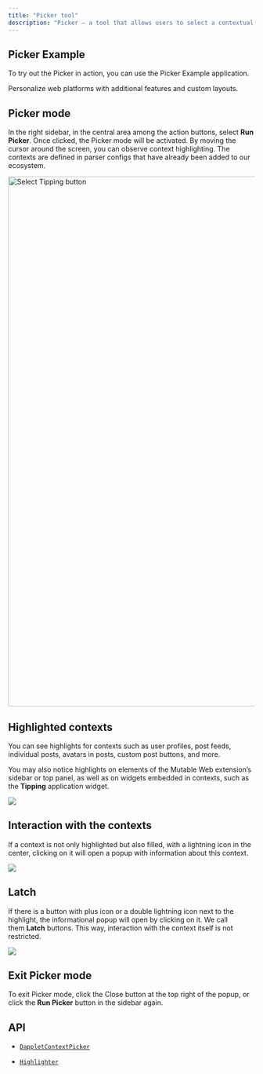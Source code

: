 ```yaml
---
title: "Picker tool"
description: "Picker — a tool that allows users to select a contextual area on a web page in order to perform actions on it or extract useful data. This tool is provided by the platform for application developers, who define how and for what purposes the Picker will be used."
---
```


## Picker Example

To try out the Picker in action, you can use the Picker Example application.

<CardGroup cols={1}>
  <Card title="Install the Mutable Web extension from Chrome Web Store" icon="puzzle-piece" href="https://chromewebstore.google.com/detail/mutable-web/cnahdmdbhkphpbpbjjbfdnmbphbenglc">
    Personalize web platforms with additional features and custom layouts.
  </Card>
</CardGroup>

## Picker mode

In the right sidebar, in the central area among the action buttons, select **Run Picker**. Once clicked, the Picker mode will be activated. By moving the cursor around the screen, you can observe context highlighting. The contexts are defined in parser configs that have already been added to our ecosystem.

 <img height="1080" width="1920" alt="Select Tipping button" src="images/products/picker/docs-picker-02.png" />

## Highlighted contexts

You can see highlights for contexts such as user profiles, post feeds, individual posts, avatars in posts, custom post buttons, and more.

You may also notice highlights on elements of the Mutable Web extension’s sidebar or top panel, as well as on widgets embedded in contexts, such as the **Tipping** application widget.

![](images/products/picker/docs-picker-03.png)

## Interaction with the contexts

If a context is not only highlighted but also filled, with a lightning icon in the center, clicking on it will open a popup with information about this context.

![](images/products/picker/docs-picker-04.png)

## Latch

If there is a button with plus icon or a double lightning icon next to the highlight, the informational popup will open by clicking on it. We call them **Latch** buttons. This way, interaction with the context itself is not restricted.

![](images/products/picker/docs-picker-05.png)

## Exit Picker mode

To exit Picker mode, click the Close button at the top right of the popup, or click the **Run Picker** button in the sidebar again.

## API

* [`DappletContextPicker`](https://dapplets.mintlify.app/api-references/dapplet-context-picker)

* [`Highlighter`](https://dapplets.mintlify.app/api-references/highlighter)